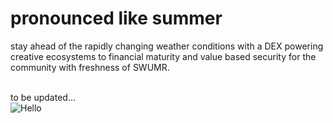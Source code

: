 # pronounced like summer

stay ahead of the rapidly changing weather conditions with a DEX powering creative ecosystems to financial maturity and value based security for the community with freshness of SWUMR.

<br />
to be updated...

<br />


<Image src="/SWUMR_V1.0.png" alt="Hello" width={540} height={500} />
